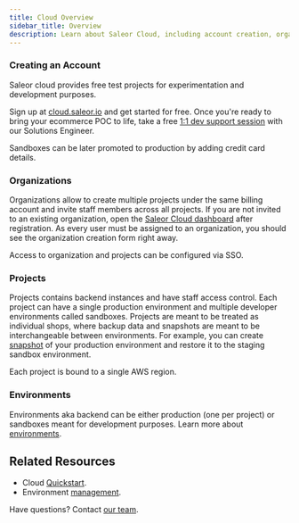 ```yaml
---
title: Cloud Overview
sidebar_title: Overview
description: Learn about Saleor Cloud, including account creation, organizations, projects, and environments.
---
```


### Creating an Account

Saleor cloud provides free test projects for experimentation and development purposes.

Sign up at [cloud.saleor.io](https://cloud.saleor.io/) and get started for free. Once you're ready to bring your ecommerce POC to life, take a free [1:1 dev support session](https://www.getclockwise.com/c/rian-dillon-saleor-io/saleor-cloud) with our Solutions Engineer.

Sandboxes can be later promoted to production by adding credit card details.

### Organizations

Organizations allow to create multiple projects under the same billing account and invite staff members across all projects.
If you are not invited to an existing organization, open the [Saleor Cloud dashboard](https://cloud.saleor.io/) after registration. As every user must be assigned to an organization, you should see the organization creation form right away.

Access to organization and projects can be configured via SSO.

### Projects

Projects contains backend instances and have staff access control. Each project can have a single production environment and multiple developer environments called sandboxes.
Projects are meant to be treated as individual shops, where backup data and snapshots are meant to be interchangeable between environments. For example, you can create [snapshot](/cloud/environment.mdx#snapshots) of your production environment and restore it to the staging sandbox environment.

Each project is bound to a single AWS region.

### Environments

Environments aka backend can be either production (one per project) or sandboxes meant for development purposes. Learn more about [environments](/cloud/environment.mdx).


## Related Resources

- Cloud [Quickstart](/quickstart/cloud.mdx).
- Environment [management](/cloud/environment.mdx).

Have questions? Contact [our team](mailto:hello@saleor.io).

